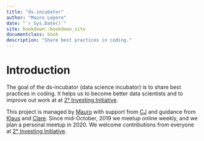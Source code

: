 ```yaml
--- 
title: "ds-incubator"
author: "Mauro Lepore"
date: "`r Sys.Date()`"
site: bookdown::bookdown_site
documentclass: book
description: "Share best practices in coding."
---
```


# Introduction

The goal of the ds-incubator (data science incubator) is to share best practices in coding. It helps us to become better data scientists and to improve out work at  at [2° Investing Initiative](http://2degrees-investing.org/).

This project is managed by [Mauro](https://github.com/maurolepore) with support from [CJ](https://github.com/orgs/2DegreesInvesting/people/cjyetman) and guidance from [Klaus](https://github.com/orgs/2DegreesInvesting/people/2diiKlaus) and [Clare](https://github.com/orgs/2DegreesInvesting/people/Clare2D). Since mid-October, 2019 we meetup online weekly, and we plan a personal meetup in 2020. We welcome contributions from everyone at [2° Investing Initiative](http://2degrees-investing.org/).

